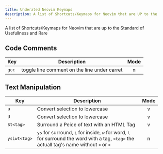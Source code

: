 ```yaml
---
title: Underated Neovim Keymaps
description: A list of Shortcuts/Keymaps for Neovim that are UP to the Standard of Usefullness and Rare
---
```


A list of Shortcuts/Keymaps for Neovim that are up to the Standard of Usefullness and Rare

## Code Comments
| Key    | Description | Mode |
| -------- | ------- | :---: |
| `gcc`  | toggle line comment on the line under carret | n |

## Text Manipulation
| Key    | Description | Mode |
| -------- | ------- | :---: |
| `u`  | Convert selection to lowercase | v |
| `U`|  Convert selection to lowercase | v |
| `St<tag>`| Surround a Peice of text with an HTML Tag | v |
| `ysiwt<tag>` | `ys` for surround, `i` for inside, `w` for word, `t` for surround the word with a tag, `<tag>` the actuall tag's name without `<` or `>` |n|
